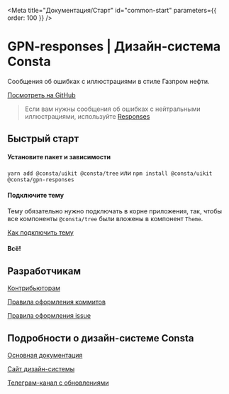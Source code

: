 
<Meta title="Документация/Старт" id="common-start" parameters={{ order: 100 }} />

# GPN-responses | Дизайн-система Consta

Сообщения об ошибках с иллюстрациями в стиле Газпром нефти.

[Посмотреть на GitHub](https://github.com/gazprom-neft/gpn-responses)

> Если вам нужны сообщения об ошибках с нейтральными иллюстрациями, используйте [Responses](https://consta-uikit.vercel.app/?path=/docs/components-responses--playground)

## Быстрый старт

#### Установите пакет и зависимости

`yarn add @consta/uikit @consta/tree` или `npm install @consta/uikit @consta/gpn-responses`

#### Подключите тему

Тему обязательно нужно подключать в корне приложения, так, чтобы все компоненты `@consta/tree` были вложены в компонент `Theme`.

[Как подключить тему](https://consta-uikit.vercel.app/?path=/docs/thematization-how-to-connect-theme--page)

#### Всë!

## Разработчикам

[Контрибьюторам](https://consta-uikit.vercel.app/?path=/docs/common-develop-contributors--page)

[Правила оформления коммитов](https://consta-uikit.vercel.app/?path=/docs/common-develop-commits-style--page)

[Правила оформления issue](https://consta-uikit.vercel.app/?path=/docs/common-develop-issues--page)

## Подробности о дизайн-системе Consta

[Основная документация](https://consta-uikit.vercel.app/?path=/docs/common-about--page)

[Сайт дизайн-системы](https://consta.gazprom-neft.ru/)

[Телеграм-канал с обновлениями](https://t.me/consta_ui_releases)
